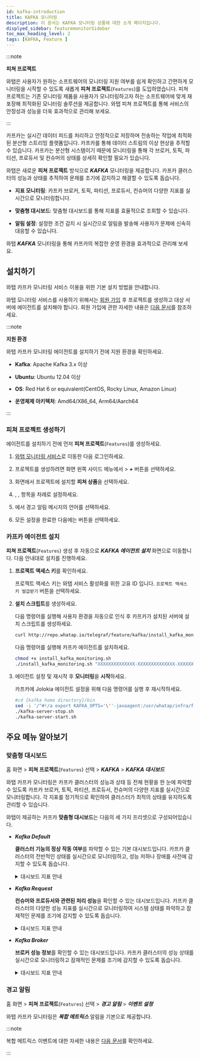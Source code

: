 ```yaml
---
id: kafka-introduction
title: KAFKA 모니터링
description: 이 문서는 KAFKA 모니터링 상품에 대한 소개 페이지입니다.
displyed_sidebar: featuremonitorSidebar
toc_max_heading_level: 2
tags: [KAFKA, Feature ]
---
```



:::note

**피쳐 프로젝트**<ScrollToLink anchor='feature-project' />

와탭은 사용자가 원하는 소프트웨어의 모니터링 지원 여부를 쉽게 확인하고 간편하게 모니터링을 시작할 수 있도록 새롭게 **피쳐 프로젝트**(<code class='Features'>Features</code>)를 도입하였습니다. 피쳐 프로젝트는 기존 모니터링 제품을 사용자가 모니터링하고자 하는 소프트웨어에 맞게 재포장해 최적화된 모니터링 솔루션을 제공합니다. 와탭 피쳐 프로젝트를 통해 서비스의 안정성과 성능을 더욱 효과적으로 관리해 보세요. 

:::

카프카는 실시간 데이터 피드를 처리하고 안정적으로 저장하며 전송하는 작업에 최적화된 분산형 스트리밍 플랫폼입니다. 카프카를 통해 데이터 스트림의 이상 현상을 추적할 수 있습니다. 카프카는 분산형 시스템이기 때문에 모니터링을 통해 각 브로커, 토픽, 파티션, 프로듀서 및 컨슈머의 상태를 상세히 확인할 필요가 있습니다. 

와탭은 새로운 **피쳐 프로젝트** 방식으로 ***KAFKA*** 모니터링을 제공합니다. 카프카 클러스터의 성능과 상태를 추적하여 문제를 조기에 감지하고 해결할 수 있도록 돕습니다.

* **지표 모니터링**: 카프카 브로커, 토픽, 파티션, 프로듀서, 컨슈머의 다양한 지표를 실시간으로 모니터링합니다.

* **맞춤형 대시보드**: 맞춤형 대시보드를 통해 지표를 효율적으로 조회할 수 있습니다.

* **알림 설정**: 설정한 조건 감지 시 실시간으로 알림을 발송해 사용자가 문제에 신속히 대응할 수 있습니다.

와탭 ***KAFKA*** 모니터링을 통해 카프카의 복잡한 운영 환경을 효과적으로 관리해 보세요.


## 설치하기

와탭 카프카 모니터링 서비스 이용을 위한 기본 설치 방법을 안내합니다. 

와탭 모니터링 서비스를 사용하기 위해서는 [회원 가입](https://www.whatap.io/ko/signup/) 후 프로젝트를 생성하고 대상 서버에 에이전트를 설치해야 합니다. 회원 가입에 관한 자세한 내용은 [다음 문서](../account/account-manage)를 참조하세요. 

:::note  

**지원 환경**<ScrollToLink anchor='kafka-supported-env' />

와탭 카프카 모니터링 에이전트를 설치하기 전에 지원 환경을 확인하세요. 

* **Kafka**: Apache Kafka 3.x 이상

* **Ubuntu**: Ubuntu 12.04 이상

* **OS**: Red Hat 6 or equivalent(CentOS, Rocky Linux, Amazon Linux)

* **운영체제 아키텍처**: Amd64/X86_64, Arm64/Aarch64

:::

### 피쳐 프로젝트 생성하기

에이전트를 설치하기 전에 먼저 **피쳐 프로젝트**(<code class='Features'>Features</code>)를 생성하세요.

1. [와탭 모니터링 서비스](https://service.whatap.io)로 이동한 다음 로그인하세요.

1. 프로젝트를 생성하려면 화면 왼쪽 사이드 메뉴에서 <Cmdname sid="BTN07332" className="uitext" /> &gt; ***+*** <Cmdname sid='BTN06696' className='uitext'/> 버튼을 선택하세요.

1. <Cmdname sid="TTL07073" className="uitext" /> 화면에서 프로젝트에 설치할 **피쳐 상품**을 선택하세요.

1. <Cmdname sid="project_name" className="uitext" />, <Cmdname sid="data_server_region" className="uitext" />, <Cmdname sid="project_time_zone" className="uitext" /> 항목을 차례로 설정하세요.

    <ImgLang img='create-project-v3.png' desc='프로젝트 생성'/>

1. <Cmdname sid="TTL07727" className="uitext" />에서 경고 알림 메시지의 언어를 선택하세요.

1. 모든 설정을 완료한 다음에는 <Cmdname sid="creating_a_project" className="uitext" /> 버튼을 선택하세요.

### 카프카 에이전트 설치 

**피쳐 프로젝트**(<code class='Features'>Features</code>) 생성 후 자동으로 ***KAFKA 에이전트 설치*** 화면으로 이동합니다. 다음 안내대로 설치를 진행하세요. 

1. **프로젝트 액세스 키**를 확인하세요. 

    프로젝트 액세스 키는 와탭 서비스 활성화를 위한 고유 ID 입니다. <code class='my'>프로젝트 액세스 키 발급받기</code> 버튼을 선택하세요. 

1. **설치 스크립트**를 생성하세요. 

    다음 명령어를 실행해 사용자 환경을 자동으로 인식 후 카프카가 설치된 서버에 설치 스크립트를 생성하세요. 

    ```bash
    curl http://repo.whatap.io/telegraf/feature/kafka/install_kafka_monitoring.sh -o install_kafka_monitoring.sh
    ```

    다음 명령어를 실행해 카프카 에이전트를 설치하세요.
    
    ```bash
    chmod +x install_kafka_monitoring.sh
    ./install_kafka_monitoring.sh "XXXXXXXXXXXXXX-XXXXXXXXXXXXXX-XXXXXXXXXXXXXX" "15.165.146.117"
    ```

1. 에이전트 설정 및 재시작 후 **모니터링**을 **시작**하세요.  

    카프카에 Jolokia 에이전트 설정을 위해 다음 명령어를 실행 후 재시작하세요.

    ```bash 
    #cd {kafka home directory}/bin
    sed -i '/^#!/a export KAFKA_OPTS='\''-javaagent:/usr/whatap/infra/feature/jolokia-agent-jvm-2.0.1-javaagent.jar=port=8778,host=127.0.0.1'\''' kafka-server-start.sh
    ./kafka-server-stop.sh
    ./kafka-server-start.sh
    ```

## 주요 메뉴 알아보기

### 맞춤형 대시보드

홈 화면 > **피쳐 프로젝트**(<code class='Features'>Features</code>) 선택 > ***KAFKA*** > ***KAFKA 대시보드***

와탭 카프카 모니터링은 카프카 클러스터의 성능과 상태 등 전체 현황을 한 눈에 파악할 수 있도록 카프카 브로커, 토픽, 파티션, 프로듀서, 컨슈머의 다양한 지표를 실시간으로 모니터링합니다. 각 지표를 정기적으로 확인하여 클러스터가 최적의 상태를 유지하도록 관리할 수 있습니다.

와탭이 제공하는 카프카 **맞춤형 대시보드**는 다음의 세 가지 프리셋으로 구성되어있습니다. 

* ***Kafka Default***

  **클러스터 기능의 정상 작동 여부**를 파악할 수 있는 기본 대시보드입니다. 카프카 클러스터의 전반적인 상태를 실시간으로 모니터링하고, 성능 저하나 장애를 사전에 감지할 수 있도록 돕습니다.

  <details>
  <summary>대시보드 지표 안내 </summary>

  ##### Kafka Overview 

  * ***Active Controller Count***: 현재 활성 상태인 컨트롤러의 수입니다. 컨트롤러는 Kafka 클러스터에서 파티션 리더와 복제를 관리합니다. 보통 하나의 활성 컨트롤러가 존재합니다.

  * ***Brokers Online***: 온라인 상태의 브로커 수입니다. 브로커는 메시지를 저장하고 클라이언트 요청을 처리하는 역할을 합니다.

  * ***Online Partitions***: 온라인 상태의 파티션 수입니다. 각 토픽은 여러 파티션으로 나뉘며, 각 파티션은 여러 브로커에 걸쳐 저장됩니다.

  * ***Preferred Replica Imbalance***: 선호되는 리플리카의 불균형을 나타냅니다. 이 값이 높으면 특정 브로커에 리플리카가 집중되어 있음을 의미합니다.

  * ***Under Replicated Partitions***: 복제되지 않은 파티션 수입니다. 이 값이 0이 아닌 경우 데이터 손실 위험이 있습니다.

  * ***Leader Count per Broker***: 각 브로커별 리더 파티션 수를 나타냅니다. 리더 파티션은 클라이언트 요청을 직접 처리하는 파티션입니다.

  * ***Unclean Leader Elections***: 비정상적인 리더 선출 수입니다. 이 값이 높으면 클러스터 안정성에 문제가 있을 수 있습니다.

  * ***Under min ISR Partitions***: 최소 ISR(동기화된 복제본) 이하의 파티션 수입니다. ISR은 데이터의 내구성을 보장합니다.

  * ***Offline Partitions Count***: 오프라인 상태의 파티션 수입니다. 파티션이 오프라인 상태면 해당 파티션의 데이터에 접근할 수 없습니다.

  * ***Broker Network Throughput*** `BytesOutPerSec`/`BytesInPerSec`: 브로커의 네트워크 처리량을 나타냅니다. 초당 송신/수신 바이트 수를 그래프로 표시합니다.

  ##### Java Virtual Machine 

  * ***CPU Usage***: JVM의 CPU 사용률을 나타냅니다. CPU 사용률이 높으면 성능에 영향을 미칠 수 있습니다.

  * ***JVM Memory Used***: JVM이 사용 중인 메모리 양을 나타냅니다. 주기적으로 메모리가 증가하고 Garbage Collection(GC) 후에 감소하는 패턴을 보입니다.

  * ***Time Spent in GC***: Garbage Collection(GC)에 소비된 시간을 나타냅니다. GC 시간 증가가 성능 저하로 이어질 수 있습니다.

  ##### Linux Disk I/O

  * ***Linux Disk Read Bytes***: 디스크 읽기 바이트 수를 나타냅니다. 높은 디스크 읽기/쓰기 양은 I/O 병목을 초래할 수 있습니다.

  * ***Linux Disk Write Bytes***: 디스크 쓰기 바이트 수를 나타냅니다. 읽기와 마찬가지로 높은 쓰기 양은 성능에 영향을 줄 수 있습니다.

  </details>

* ***Kafka Request***

  **컨슈머와 프로듀서와 관련된 처리 성능**을 확인할 수 있는 대시보드입니다. 카프카 클러스터의 다양한 성능 지표를 실시간으로 모니터링하여 시스템 상태를 파악하고 잠재적인 문제를 조기에 감지할 수 있도록 돕습니다.

  <details>
  <summary>대시보드 지표 안내 </summary>

  ##### Processing Performance 

  - ***Messages In***: 전체 클러스터에서 초당 수신되는 메시지의 수를 나타냅니다.

  - ***Messages In per Broker***: 각 브로커별로 초당 수신되는 메시지의 수를 나타냅니다.

  - ***Bytes In***: 전체 클러스터에서 초당 수신되는 바이트의 수를 나타냅니다.

  - ***Bytes In per Broker***: 각 브로커별로 초당 수신되는 바이트의 수를 나타냅니다.

  - ***Request Queue Size***: 현재 처리되지 않은 요청이 대기 중인 큐의 크기를 나타냅니다. 큐 크기가 커지면 응답 시간이 길어질 수 있습니다.

  - ***Response Queue Size***: 응답을 기다리는 요청이 대기 중인 큐의 크기를 나타냅니다. 큐 크기가 커지면 지연이 발생할 수 있습니다.

  - ***Network Processor Avg Usage Percent***: 네트워크 프로세서의 평균 사용률을 나타냅니다. 네트워크 관련 작업의 부하를 보여줍니다.

  - ***Request Handler Avg Percent***: 요청 처리기의 평균 사용률을 나타냅니다. 요청 처리에 대한 부하를 보여줍니다.

  ##### Requests 

  * ***Produce Request Per Sec***: 초당 생성되는 프로듀서 요청 수를 나타냅니다. 높은 값은 많은 데이터가 브로커로 전송되고 있음을 의미합니다.

  * ***Consume Fetch Request Per Sec***: 초당 생성되는 컨슈머 fetch 요청 수를 나타냅니다. 높은 값은 많은 데이터가 컨슈머로 전송되고 있음을 의미합니다.

  * ***Broker Fetch Request Per Sec***: 브로커 간의 fetch 요청 수를 나타냅니다. 데이터 복제를 위한 내부 트래픽을 보여줍니다.

  * ***All Request Per Sec Across All Brokers***: 모든 브로커에서 처리되는 초당 요청 수를 나타냅니다. 클러스터 전체의 요청 부하를 보여줍니다.

  ##### Errors 

  * ***Errors Per Sec***: 초당 발생하는 에러 수를 나타냅니다. 에러 수가 많을 경우 시스템의 안정성에 문제가 있을 수 있습니다.

  ##### Offset Commit 

  * ***Offset Commit Request Per Sec***: 초당 커밋되는 오프셋 요청 수를 나타냅니다. 오프셋 커밋은 컨슈머 그룹이 메시지를 처리한 위치를 나타냅니다.

  ##### Metadata

  * ***Metadata Request Per Sec***: 초당 메타데이터 요청 수를 나타냅니다. 메타데이터 요청은 브로커와 파티션 정보에 대한 요청을 의미합니다.

  ##### Topic 

  * ***IsrShrinks per Sec***: 초당 ISR(동기화된 복제본) 축소 이벤트 수를 나타냅니다. ISR이 축소되면 데이터 내구성에 문제가 발생할 수 있습니다.

  * ***IsrExpands per Sec***: 초당 ISR 확장 이벤트 수를 나타냅니다. ISR이 확장되면 데이터 내구성이 향상될 수 있습니다.

  * ***Log size per Topic***: 각 토픽별 로그 사이즈를 나타냅니다. 토픽 데이터의 크기를 보여줍니다.

  * ***Log size per Broker***: 각 브로커별 로그 사이즈를 나타냅니다. 브로커에 저장된 데이터의 크기를 보여줍니다.

  ##### Consume Lag

  * ***Lag***: 메시지 소비의 지연을 나타냅니다. 컨슈머가 메시지를 읽는 속도가 프로듀서가 메시지를 쓰는 속도보다 느릴 때 발생합니다.

  </details>

* ***Kafka Broker*** 

  **브로커 성능 정보**를 확인할 수 있는 대시보드입니다. 카프카 클러스터의 성능 상태를 실시간으로 모니터링하고 잠재적인 문제를 조기에 감지할 수 있도록 돕습니다.

  <details>
  <summary>대시보드 지표 안내 </summary>

  ##### Broker Performance - Produce

  * ***Producer - RequestQueueTimeMs***: 프로듀서 요청이 큐에 대기하는 시간을 밀리초(ms) 단위로 표시합니다. 큐 대기 시간이 길어지면 성능 저하가 발생할 수 있습니다.

  * ***Producer - LocalTimeMs***: 프로듀서 요청이 로컬 브로커에서 처리되는 시간을 밀리초 단위로 표시합니다.

  * ***Producer - RemoteTimeMs***: 프로듀서 요청이 원격 브로커로 전송되고 처리되는 시간을 밀리초 단위로 표시합니다.

  * ***Producer - ResponseQueueTimeMs***: 프로듀서 요청의 응답이 큐에 대기하는 시간을 밀리초 단위로 표시합니다.

  * ***Producer - ResponseSendTimeMs***: 프로듀서 요청의 응답이 클라이언트로 전송되는 시간을 밀리초 단위로 표시합니다.

  ##### Broker Performance - Consume

  * ***Consumer - RequestQueueTimeMs***: 컨슈머 요청이 큐에 대기하는 시간을 밀리초 단위로 표시합니다.

  * ***Consumer - LocalTimeMs***: 컨슈머 요청이 로컬 브로커에서 처리되는 시간을 밀리초 단위로 표시합니다.

  * ***Consumer - RemoteTimeMs***: 컨슈머 요청이 원격 브로커로 전송되고 처리되는 시간을 밀리초 단위로 표시합니다.
  
  * ***Consumer - ResponseQueueTimeMs***: 컨슈머 요청의 응답이 큐에 대기하는 시간을 밀리초 단위로 표시합니다.

  * ***Consumer - ResponseSendTimeMs***: 컨슈머 요청의 응답이 클라이언트로 전송되는 시간을 밀리초 단위로 표시합니다.

  ##### Broker Performance - Fetch Follower

  * ***FetchFollower - RequestQueueTimeMs***: 팔로워 브로커의 fetch 요청이 큐에 대기하는 시간을 밀리초 단위로 표시합니다.

  * ***FetchFollower - LocalTimeMs***: 팔로워 브로커의 fetch 요청이 로컬 브로커에서 처리되는 시간을 밀리초 단위로 표시합니다.

  * ***FetchFollower - RemoteTimeMs***: 팔로워 브로커의 fetch 요청이 원격 브로커로 전송되고 처리되는 시간을 밀리초 단위로 표시합니다.

  * ***FetchFollower - ResponseQueueTimeMs***: 팔로워 브로커의 fetch 요청의 응답이 큐에 대기하는 시간을 밀리초 단위로 표시합니다.

  * ***FetchFollower - ResponseSendTimeMs***: 팔로워 브로커의 fetch 요청의 응답이 클라이언트로 전송되는 시간을 밀리초 단위로 표시합니다.

  ##### ZooKeeper 

  * ***ZooKeeper Request Latency***: ZooKeeper 요청의 지연 시간을 표시합니다. 높은 지연 시간은 ZooKeeper의 성능 저하를 나타낼 수 있습니다.

  * ***ZooKeeper Connections per sec***: 초당 ZooKeeper에 생성되는 연결 수를 표시합니다.

  * ***ZooKeeper Expired Connections per sec***: 초당 만료된 ZooKeeper 연결 수를 표시합니다. 연결 만료는 세션 타임아웃 등으로 발생할 수 있습니다.

  * ***ZooKeeper auth failures per sec***: 초당 ZooKeeper 인증 실패 횟수를 표시합니다. 인증 실패가 많으면 보안 문제나 설정 오류를 의심해볼 수 있습니다.

  * ***ZooKeeper disconnects per sec***: 초당 ZooKeeper 연결이 끊어진 횟수를 표시합니다. 연결이 자주 끊어지면 네트워크 문제나 ZooKeeper 서버의 성능 문제를 의심해볼 수 있습니다.

  </details>

### 경고 알림 

홈 화면 > **피쳐 프로젝트**(<code class='Features'>Features</code>) 선택 > ***경고 알림*** > ***이벤트 설정***

와탭 카프카 모니터링은 ***복합 메트릭스*** 알림을 기본으로 제공합니다. 

:::note 

복합 메트릭스 이벤트에 대한 자세한 내용은 [다음 문서](https://docs.whatap.io/server/metric-warning-notice#composite-metrics-event)를 확인하세요. 

:::